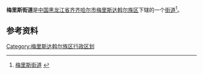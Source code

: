 {{中国乡级行政区
| 行政区全称 = 梅里斯街道
| 上级行政区 = [[黑龙江省|黑龙江省]][[齐齐哈尔市|齐齐哈尔市]][[梅里斯达斡尔族区|梅里斯达斡尔族区]]
| 行政区类别 = [[街道|街道]]
| LowerDivisions = 4个社区
| 行政区划代码 = 230208001
| 总面积 = 
| 户籍人口 = 
| 常住人口 = 
| 行政区划 = 
| 官方网站 =
| 邮政编码 =161000
| 毗邻行政区 =
}}

'''梅里斯街道'''是[[中国|中国]][[黑龙江省|黑龙江省]][[齐齐哈尔市|齐齐哈尔市]][[梅里斯达斡尔族区|梅里斯达斡尔族区]]下辖的一个[[街道|街道]]<ref>[http://www.chinaquhua.cn/heilongjiang/ 梅里斯街道] {{webarchive|url=https://web.archive.org/web/20110822123644/http://www.chinaquhua.cn/heilongjiang/ |date=2011-08-22 }}</ref>。

==参考资料==
{{reflist}}

{{齐齐哈尔市梅里斯达斡尔族区行政区划}}

[[Category:梅里斯达斡尔族区行政区划|Category:梅里斯达斡尔族区行政区划]]